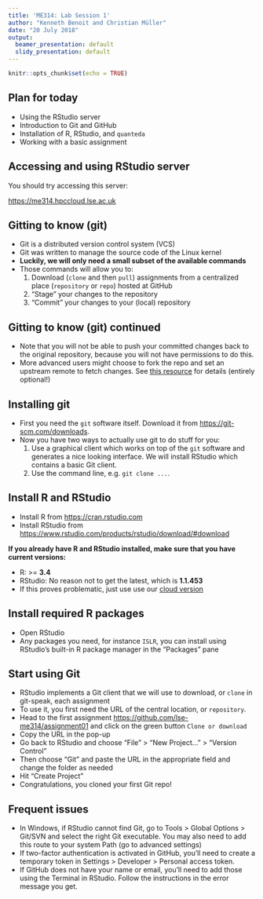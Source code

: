 ```yaml
---
title: 'ME314: Lab Session 1'
author: "Kenneth Benoit and Christian Müller"
date: "20 July 2018"
output:
  beamer_presentation: default
  slidy_presentation: default
---
```


```r
knitr::opts_chunk$set(echo = TRUE)
```

## Plan for today

- Using the RStudio server
- Introduction to Git and GitHub
- Installation of R, RStudio, and `quanteda`
- Working with a basic assignment

## Accessing and using RStudio server

You should try accessing this server:

[https://me314.hpccloud.lse.ac.uk](https://me314.hpccloud.lse.ac.uk)

## Gitting to know (git)

- Git is a distributed version control system (VCS)
- Git was written to manage the source code of the Linux kernel
- __Luckily, we will only need a small subset of the available commands__
- Those commands will allow you to:
    1. Download (`clone` and then `pull`) assignments from a centralized place (`repository` or `repo`) hosted at GitHub
    2. "Stage" your changes to the repository
    3. "Commit" your changes to your (local) repository

## Gitting to know (git) continued

- Note that you will not be able to push your committed changes back to the original repository, because you will not have permissions to do this.  
- More advanced users might choose to fork the repo and set an upstream remote to fetch changes.  See [this resource](https://help.github.com/articles/fork-a-repo/) for details (entirely optional!)

## Installing git

- First you need the `git` software itself. Download it from <https://git-scm.com/downloads>.
- Now you have two ways to actually use git to do stuff for you:
    1. Use a graphical client which works on top of the `git` software and generates a nice looking interface. We will install RStudio which contains a basic Git client.
    2. Use the command line, e.g. `git clone ...`.

## Install R and RStudio

- Install R from <https://cran.rstudio.com>
- Install RStudio from <https://www.rstudio.com/products/rstudio/download/#download>

__If you already have R and RStudio installed, make sure that you have current versions:__

- R: >= __3.4__
- RStudio: No reason not to get the latest, which is __1.1.453__
- If this proves problematic, just use use our [cloud version](https://me314.hpccloud.lse.ac.uk)

## Install required R packages

- Open RStudio
- Any packages you need, for instance `ISLR`, you can install using RStudio's built-in R package manager in the "Packages" pane

## Start using Git

- RStudio implements a Git client that we will use to download, or `clone` in git-speak, each assignment
- To use it, you first need the URL of the central location, or `repository`.
- Head to the first assignment <https://github.com/lse-me314/assignment01> and click on the green button `Clone or download`
- Copy the URL in the pop-up
- Go back to RStudio and choose "File" > "New Project..." > "Version Control"
- Then choose "Git" and paste the URL in the appropriate field and change the folder as needed
- Hit "Create Project"
- Congratulations, you cloned your first Git repo!

## Frequent issues

- In Windows, if RStudio cannot find Git, go to Tools > Global Options > Git/SVN and select the right Git executable. You may also need to add this route to your system Path (go to advanced settings)
- If two-factor authentication is activated in GitHub, you'll need to create a temporary token in Settings > Developer > Personal access token.
- If GitHub does not have your name or email, you'll need to add those using the Terminal in RStudio. Follow the instructions in the error message you get.

